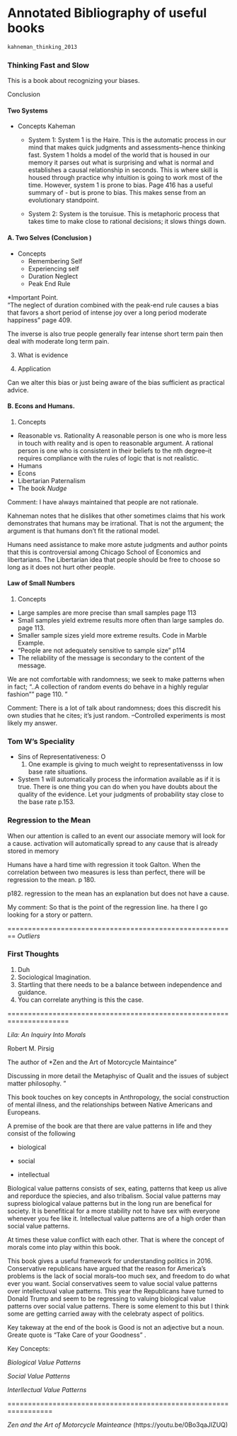 Annotated Bibliography of useful books
========================================================
```r
kahneman_thinking_2013
```

###   Thinking Fast and Slow

This is a book about recognizing your biases. 


Conclusion

#### Two Systems
* Concepts
Kaheman 
  * System 1: System 1 is the Haire. This is the automatic process in our mind that makes quick judgments and assessments--hence thinking fast. System 1 holds a model  of the world that is housed in our memory it parses out what is surprising and what is normal and establishes a causal relationship in seconds. This is where skill is housed through practice why intuition is going to work most of the time. However, system 1 is prone to bias.  Page 416 has a useful summary of - but is prone to bias. This makes sense from an evolutionary standpoint. 
  
  * System 2: System is the toruisue. This is metaphoric process that takes time to make close to rational decisions; it slows things down. 
  

  
#### A. Two Selves (Conclusion )
  * Concepts
    * Remembering Self
    * Experiencing self
    * Duration Neglect
    * Peak End Rule
    
*Important Point.     
"The neglect of duration combined with the peak-end rule causes a bias that favors a short period of intense joy over a long period moderate happiness" page 409. 

The inverse is also true people generally fear intense short term pain then deal with moderate long term pain.

3. What is evidence
    
2. Application

Can we alter this bias or just being aware of the bias sufficient as practical advice. 


#### B. Econs and Humans.

1. Concepts
  * Reasonable vs. Rationality
A reasonable person is one who is more less in touch with reality and is open to reasonable argument. A rational person is one who is consistent in their beliefs to the nth degree--it requires compliance with the rules of logic that is not realistic. 
  * Humans
  * Econs
  * Libertarian Paternalism
  * The book *Nudge*

Comment: I have always maintained that people are not rationale.

Kahneman notes that he dislikes that other sometimes claims that his work demonstrates that humans may be irrational. That is not the argument; the argument is that humans don't fit the rational model. 


Humans need assistance to make more astute judgments and author points that this is controversial among Chicago School of Economics and libertarians. The Libertarian idea that people should be free to choose so long as it does not hurt other people. 

####          Law of Small Numbers

1. Concepts
  * Large samples are more precise than small samples page 113
  * Small samples yield extreme results more often than large samples do. page 113. 
  * Smaller sample sizes yield more extreme results. 
  Code in Marble Example. 
  * "People are not adequately sensitive to sample size" p114
  * The reliability of the message is secondary to the content of the message.  
  

We are not comfortable with randomness; we seek to make patterns when in fact; "..A collection of random  events do behave in a highly regular fashion"" page 110. "

Comment: There is a lot of talk about randomness; does this discredit his own studies that he cites; it's just random. --Controlled experiments is most likely my answer. 

### Tom W's Speciality

* Sins of Representativeness: O
  1. One example is giving to much weight to representativensss in low base rate situations.
  
* System 1 will automatically process the information available as if it is true. There is one thing you can do when you have doubts about the quality of the evidence. Let your judgments of probability stay close to the base rate p.153. 


### Regression to the Mean

When our attention is called to an event our associate memory will look for a cause. activation will automatically spread to any cause that is already stored in memory 

Humans have a hard time with regression it took Galton. 
When the correlation between two measures is less than perfect, there will be regression to the mean.  p 180. 

p182. regression to the mean has an explanation but does not have a cause. 

My comment: So that is the point of the regression line. 
ha there I go looking for a story or pattern. 




========================================================
*Outliers*

### First Thoughts

1. Duh
2. Sociological Imagination.
3. Startling that there needs to be a balance between independence and guidance. 
4. You can correlate anything is this the case. 

=====================================================================

*Lila: An Inquiry Into Morals*

Robert M. Pirsig

The author of *Zen and the Art of Motorcycle Maintaince"

Discussing in more detail the Metaphyisc of Qualit and the issues of subject matter philosophy. "


This book touches on key concepts in Anthropology, the social construction of mental illness, and the relationships between  Native Americans and Europeans.


A premise of the book are that there are value patterns in life and they consist of the following

* biological

* social

* intellectual

Biological value patterns consists of sex, eating, patterns that keep us alive and reporduce the spiecies, and also tribalism. Social value patterns may supress biological valaue patterns but in the long run are benefical for society. It is benefitical for a more stability not to have sex with everyone whenever you fee like it. Intellectual value patterns are of a high order than social value patterns.

At times these value conflict with each other. That is where the concept of morals come into play within this book. 

This book gives a useful framework for understanding politics in 2016. Conservative republicans have argued that the reason for America's problems is the lack of social morals--too much sex, and freedom to do what ever you want. Social conservatives seem to value social value patterns over intellectuval value patterns. This year the Republicans have turned to Donald Trump and seem to be regressing to valuing biological value patterns over social value patterns. There is some element to this but I think some are getting carried away with the celebraty aspect of politics. 

Key takeway at the end of the book is Good is not an adjective but a noun. Greate quote is "Take Care of your Goodness" . 

Key Concepts:

*Biological Value Patterns*

*Social Value Patterns*

*Interllectual Value Patterns*


=================================================================

*Zen and the Art of Motorcycle Mainteance*
(https://youtu.be/0Bo3qaJIZUQ)